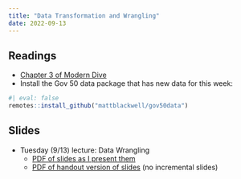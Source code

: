 ```yaml
---
title: "Data Transformation and Wrangling"
date: 2022-09-13
---
```



## Readings 

- [Chapter 3 of Modern Dive](https://moderndive.com/3-wrangling.html)
- Install the Gov 50 data package that has new data for this week:
```r
#| eval: false
remotes::install_github("mattblackwell/gov50data")
```

## Slides

- Tuesday (9/13) lecture: Data Wrangling
  - [PDF of slides as I present them](/slides/04_data_wrangling.pdf)
  - [PDF of handout version of slides](/slides/04_data_wrangling_handout.pdf) (no incremental slides)

